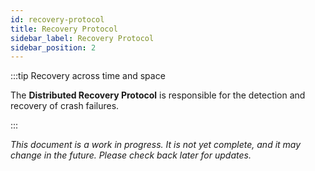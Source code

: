 ```yaml
---
id: recovery-protocol
title: Recovery Protocol
sidebar_label: Recovery Protocol
sidebar_position: 2
---
```


:::tip Recovery across time and space

The **Distributed Recovery Protocol** is responsible for the detection and recovery of crash failures.

:::

_This document is a work in progress.
It is not yet complete, and it may change in the future.
Please check back later for updates._
